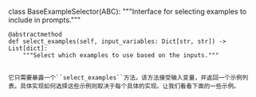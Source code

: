 class BaseExampleSelector(ABC):
    """Interface for selecting examples to include in prompts."""

    @abstractmethod
    def select_examples(self, input_variables: Dict[str, str]) -> List[dict]:
        """Select which examples to use based on the inputs."""
```

它只需要暴露一个``select_examples``方法。该方法接受输入变量，并返回一个示例列表。具体实现如何选择这些示例则取决于每个具体的实现。让我们看看下面的一些示例。
